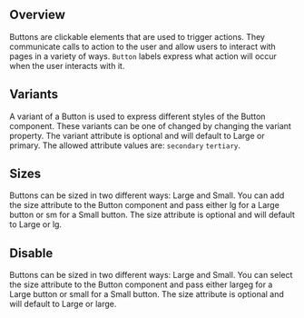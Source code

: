 


## Overview

Buttons are clickable elements that are used to trigger actions. They
communicate calls to action to the user and allow users to interact with pages
in a variety of ways. `Button` labels express what action will occur when the
user interacts with it.

<Canvas of={ButtonStories.Primary} sourceState="shown" />

## Variants

A variant of a Button is used to express different styles of the Button component.
These variants can be one of changed by changing the variant property.
The variant attribute is optional and will default to Large or primary.
The allowed attribute values are: `secondary` `tertiary`.

## Sizes

Buttons can be sized in two different ways: Large and Small.
You can add the size attribute to the Button component and pass
either lg for a Large button or sm for a Small button.
The size attribute is optional and will default to Large or lg.

## Disable

Buttons can be sized in two different ways: Large and Small.
You can select the size attribute to the Button component and pass
either largeg for a Large button or small for a Small button.
The size attribute is optional and will default to Large or large.
